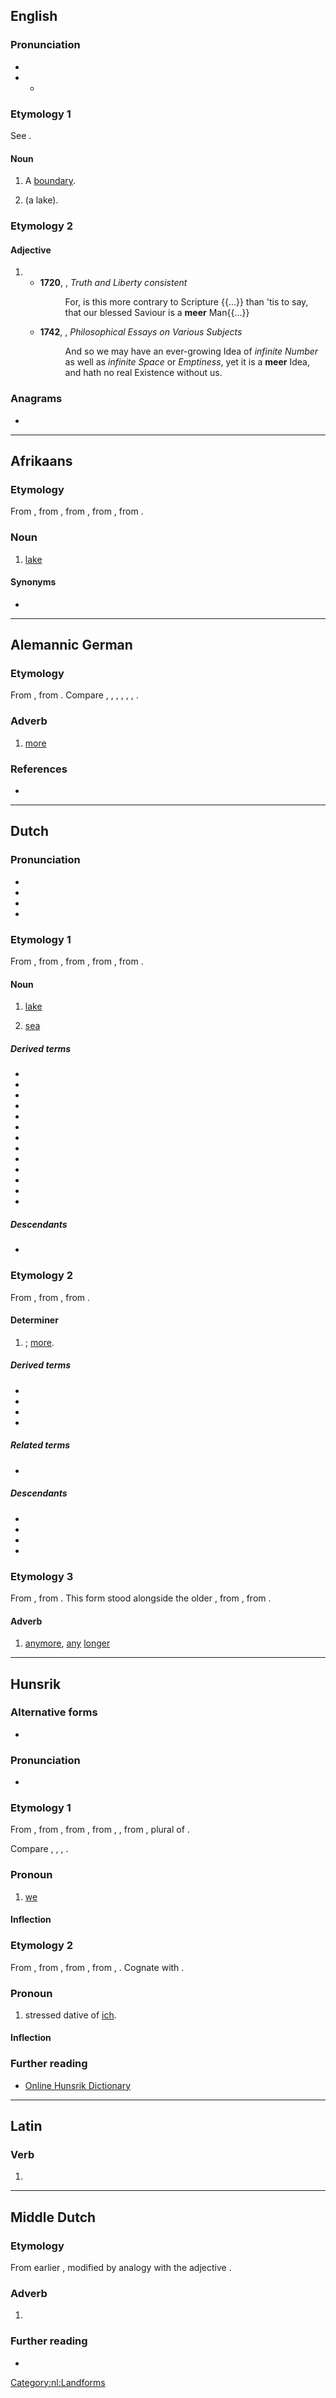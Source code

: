 {{also|Meer|-meer}}
==English==

===Pronunciation===
* {{IPA|en|/ˈmɪə(ɹ)/}}
* {{homophones|en|mere}}
** {{audio|en|LL-Q1860 (eng)-Vealhurl-meer.wav|Audio (UK)}}

===Etymology 1===
See {{m|en|mere}}.

====Noun====
{{en-noun}}

# A [[boundary]].
# {{obsolete form of|en|mere|nodot=yes}} (a lake).

===Etymology 2===

====Adjective====
{{en-adj|er}}

# {{obsolete form of|en|mere}}
#* '''1720''', {{w|John Enty}}, ''Truth and Liberty consistent''
#*: For, is this more contrary to Scripture {{...}} than 'tis to say, that our blessed Saviour is a '''meer''' Man{{...}}
#* '''1742''', {{w|Isaac Watts}}, ''Philosophical Essays on Various Subjects''
#*: And so we may have an ever-growing Idea of ''infinite Number'' as well as ''infinite Space'' or ''Emptiness'', yet it is a '''meer''' Idea, and hath no real Existence without us.

{{Webster 1913}}

===Anagrams===
* {{anagrams|en|a=eemr|-mere|Emer.|Mere|REME|erme|mere|reem}}

----

==Afrikaans==

===Etymology===
From {{inh|af|nl|meer}}, from {{inh|af|dum|mēre}}, from {{inh|af|odt|meri}}, from {{inh|af|gem-pro|*mari}}, from {{inh|af|ine-pro|*móri}}.

===Noun===
{{af-noun|mere}}

# [[lake]]

====Synonyms====
* {{l|af|pan}}

----

==Alemannic German==

===Etymology===
From {{inh|gsw|goh|mēro}}, from {{inh|gsw|gem-pro|*maizô}}. Compare {{cog|de|mehr}}, {{cog|nl|meer}}, {{cog|stq|moor}}, {{cog|en|more}}, {{cog|is|meira}}, {{cog|sv|mera}}, {{cog|got|𐌼𐌰𐌹𐌶𐌰}}.

===Adverb===
{{head|gsw|adverb}}

# {{lb|gsw|Urseren}} [[more]]

===References===
* {{R:Urseren|64}}

----

==Dutch==

===Pronunciation===
* {{IPA|nl|/meːr/|[mɪːr]}}
* {{audio|nl|Nl-meer.ogg|audio}}
* {{hyphenation|nl|meer}}
* {{rhymes|nl|eːr}}

===Etymology 1===
From {{inh|nl|dum|mēre}}, from {{inh|nl|odt|meri}}, from {{inh|nl|gmw-pro|*mari}}, from {{inh|nl|gem-pro|*mari}}, from {{inh|nl|ine-pro|*móri}}.

====Noun====
{{nl-noun|n|-en|meertje}}

# [[lake]]
# {{lb|nl|obsolete|literary}} [[sea]]
#: {{syn|nl|zee}}

=====Derived terms=====
* {{l|nl|binnenmeer}}
* {{l|nl|Haarlemmermeer}}
* {{l|nl|IJsselmeer}}
* {{l|nl|Ketelmeer}}
* {{l|nl|kunstmeer}}
* {{l|nl|kustmeer}}
* {{l|nl|Markermeer}}
* {{l|nl|meerkat}}
* {{l|nl|meerkoet}}
* {{l|nl|meerman}}
* {{l|nl|meermin}}
* {{l|nl|strandmeer}}
* {{l|nl|stuwmeer}}

=====Descendants=====
* {{desc|af|meer}}

===Etymology 2===
From {{inh|nl|dum|mêre}}, from {{inh|nl|odt|*mēro}}, from {{inh|nl|gem-pro|*maizô}}.

====Determiner====
{{head|nl|determiner comparative form}}

# {{comparative of|nl|nodot=1|POS=determiner|veel}}; [[more]].

=====Derived terms=====
* {{l|nl|meerder}}
* {{l|nl|meerkamp}}
* {{l|nl|meertalig}}
* {{l|nl|meervoud}}

=====Related terms=====
* {{l|nl|meest}}

=====Descendants=====
* {{desc|brc|mere}}
* {{desc|gmw-jdt|mêr}}
* {{desc|dcr|meer}}
* {{desc|skw|maer}}

===Etymology 3===
From {{inh|nl|dum|mêer}}, from {{inh|nl|odt|mēr}}. This form stood alongside the older {{cog|dum|mêe}}, from {{cog|odt|*mē}}, from {{cog|gem-pro|*maiz}}.

====Adverb====
{{nl-adv}}

# [[anymore]], [[any]] [[longer]]

[[Category:nl:Landforms]]

----

==Hunsrik==

===Alternative forms===
* {{alter|hrx|mëyer|mier||Wiesemann spelling system}}

===Pronunciation===
* {{IPA|hrx|/ˈmeːɐ/}}

===Etymology 1===
From {{inh|hrx|gmh|wir}}, from {{inh|hrx|goh|wir}}, from {{inh|hrx|gmw-pro|*wiʀ}}, from {{inh|hrx|gem-pro|*wīz}}, {{m|gem-pro|*wiz}}, from {{inh|hrx|ine-pro|*wéy-}}, plural of {{m|ine-pro|*éǵh₂}}.

Compare {{cog|de|wir}}, {{cog|pdc|mer}}, {{cog|yi|מיר}}, {{cog|en|we}}.

===Pronoun===
{{head|hrx|pronoun}}

# [[we]]

====Inflection====
{{hrx-decl-personal pronouns}}

===Etymology 2===

From {{inh|hrx|gmh|mir||me}}, from {{inh|hrx|goh|mir||me}}, from {{inh|hrx|gem-pro|*miz||me}}, from {{inh|hrx|ine-pro|*(e)me-}}, {{m|ine-pro|*(e)me-n-||me}}. Cognate with {{cog|ang|mē||me}}.

===Pronoun===
{{head|hrx|pronoun}}

# stressed dative of [[ich]].

====Inflection====
{{hrx-decl-personal pronouns}}

===Further reading===
* [https://hunsriqueanoriograndense.wordpress.com/dicionario-werterbuch/ Online Hunsrik Dictionary]

----

==Latin==

===Verb===
{{la-verb-form|meer}}

# {{inflection of|la|meō||1|s|pres|pasv|subj}}

----

==Middle Dutch==

===Etymology===
From earlier {{m|dum|mêe}}, modified by analogy with the adjective {{m|dum|mêre}}.

===Adverb===
{{dum-adv|head=mêer}}

# {{alternative form of|dum|mêe}}

===Further reading===
* {{R:MNW|28724|IX}}